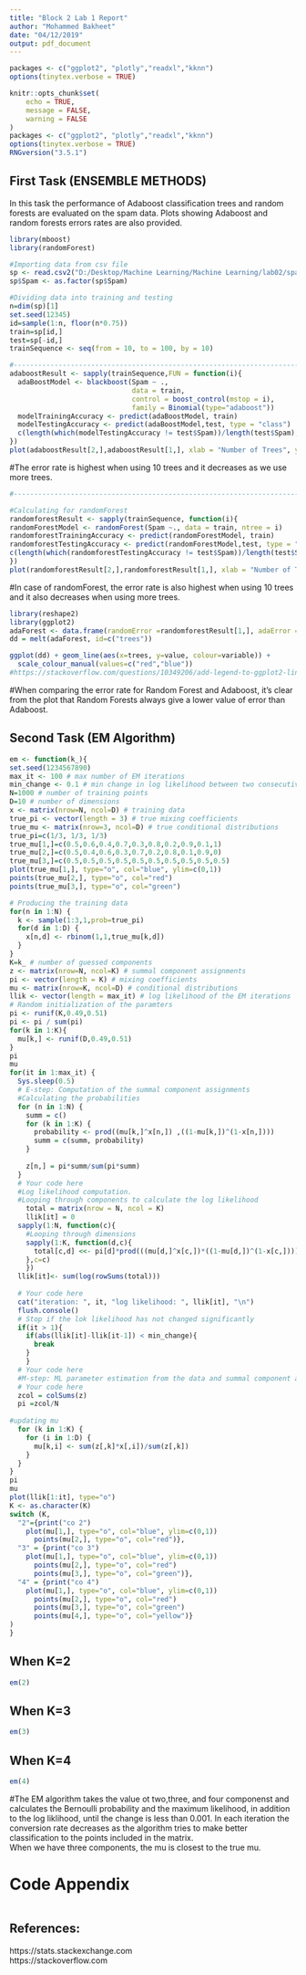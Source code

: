 ---
title: "Block 2 Lab 1 Report"
author: "Mohammed Bakheet"
date: "04/12/2019"
output: pdf_document
---
```{r echo=FALSE, message=FALSE, warning=FALSE}
packages <- c("ggplot2", "plotly","readxl","kknn")
options(tinytex.verbose = TRUE)
```

```{r setup, include=FALSE}
knitr::opts_chunk$set(
	echo = TRUE,
	message = FALSE,
	warning = FALSE
)
packages <- c("ggplot2", "plotly","readxl","kknn")
options(tinytex.verbose = TRUE)
RNGversion("3.5.1")
```


## First Task (ENSEMBLE METHODS)  

In this task the performance of Adaboost classification trees and random forests are evaluated on the spam data. Plots showing Adaboost and random forests errors rates are also provided.  

```{r first_task, echo=FALSE, message=FALSE, warning=FALSE}
library(mboost)
library(randomForest)

#Importing data from csv file
sp <- read.csv2("D:/Desktop/Machine Learning/Machine Learning/lab02/spambase.csv")
sp$Spam <- as.factor(sp$Spam)

#Dividing data into training and testing
n=dim(sp)[1]
set.seed(12345)
id=sample(1:n, floor(n*0.75))
train=sp[id,]
test=sp[-id,]
trainSequence <- seq(from = 10, to = 100, by = 10)

#-----------------------------------------------------------------------
adaboostResult <- sapply(trainSequence,FUN = function(i){
  adaBoostModel <- blackboost(Spam ~ .,
                              data = train,
                              control = boost_control(mstop = i),
                              family = Binomial(type="adaboost"))
  modelTrainingAccuracy <- predict(adaBoostModel, train)
  modelTestingAccuracy <- predict(adaBoostModel,test, type = "class")
  c(length(which(modelTestingAccuracy != test$Spam))/length(test$Spam),i)
})
plot(adaboostResult[2,],adaboostResult[1,], xlab = "Number of Trees", ylab = "Error Rate", type = "l", col = "Blue")+title("Adaboost Algorithm")
```

#The error rate is highest when using 10 trees and it decreases as we use more trees.

```{r first_task_two,echo=FALSE}
#------------------------------------------------------------------------

#Calculating for randomForest
randomforestResult <- sapply(trainSequence, function(i){
randomForestModel <- randomForest(Spam ~., data = train, ntree = i)
randomforestTrainingAccuracy <- predict(randomForestModel, train)
randomforestTestingAccuracy <- predict(randomForestModel,test, type = "class")
c(length(which(randomforestTestingAccuracy != test$Spam))/length(test$Spam),i)
})
plot(randomforestResult[2,],randomforestResult[1,], xlab = "Number of Trees", ylab = "Error Rate", type = "l", col = "Blue")+ title("RandomForest Algorithm")

```

#In case of randomForest, the error rate is also highest when using 10 trees and it also decreases when using more trees.  

```{r plotting_two_errors,echo=F}
library(reshape2)
library(ggplot2)
adaForest <- data.frame(randomError =randomforestResult[1,], adaError = adaboostResult[1,], trees = randomforestResult[2,])
dd = melt(adaForest, id=c("trees"))

ggplot(dd) + geom_line(aes(x=trees, y=value, colour=variable)) +
  scale_colour_manual(values=c("red","blue"))
#https://stackoverflow.com/questions/10349206/add-legend-to-ggplot2-line-plot
```

#When comparing the error rate for Random Forest and Adaboost, it's clear from the plot that Random Forests always give a lower value of error than Adaboost.


## Second Task (EM Algorithm)   

```{r second_task,echo=FALSE}
em <- function(k_){
set.seed(1234567890)
max_it <- 100 # max number of EM iterations
min_change <- 0.1 # min change in log likelihood between two consecutive EM iterations
N=1000 # number of training points
D=10 # number of dimensions
x <- matrix(nrow=N, ncol=D) # training data
true_pi <- vector(length = 3) # true mixing coefficients
true_mu <- matrix(nrow=3, ncol=D) # true conditional distributions
true_pi=c(1/3, 1/3, 1/3)
true_mu[1,]=c(0.5,0.6,0.4,0.7,0.3,0.8,0.2,0.9,0.1,1)
true_mu[2,]=c(0.5,0.4,0.6,0.3,0.7,0.2,0.8,0.1,0.9,0)
true_mu[3,]=c(0.5,0.5,0.5,0.5,0.5,0.5,0.5,0.5,0.5,0.5)
plot(true_mu[1,], type="o", col="blue", ylim=c(0,1))
points(true_mu[2,], type="o", col="red")
points(true_mu[3,], type="o", col="green")

# Producing the training data
for(n in 1:N) {
  k <- sample(1:3,1,prob=true_pi)
  for(d in 1:D) {
    x[n,d] <- rbinom(1,1,true_mu[k,d])
  }
}
K=k_ # number of guessed components
z <- matrix(nrow=N, ncol=K) # summal component assignments
pi <- vector(length = K) # mixing coefficients
mu <- matrix(nrow=K, ncol=D) # conditional distributions
llik <- vector(length = max_it) # log likelihood of the EM iterations
# Random initialization of the paramters
pi <- runif(K,0.49,0.51)
pi <- pi / sum(pi)
for(k in 1:K){
  mu[k,] <- runif(D,0.49,0.51)
}
pi
mu
for(it in 1:max_it) {
  Sys.sleep(0.5)
  # E-step: Computation of the summal component assignments
  #Calculating the probabilities
  for (n in 1:N) {
    summ = c()
    for (k in 1:K) {
      probability <- prod((mu[k,]^x[n,]) ,((1-mu[k,])^(1-x[n,])))
      summ = c(summ, probability)
    }
    
    z[n,] = pi*summ/sum(pi*summ)
  }
  # Your code here
  #Log likelihood computation.
  #Looping through components to calculate the log likelihood
    total = matrix(nrow = N, ncol = K)
    llik[it] = 0
  sapply(1:N, function(c){
    #Looping through dimensions
    sapply(1:K, function(d,c){
      total[c,d] <<- pi[d]*prod(((mu[d,]^x[c,])*((1-mu[d,])^(1-x[c,]))))
    },c=c)
    })
  llik[it]<- sum(log(rowSums(total)))
  
  # Your code here
  cat("iteration: ", it, "log likelihood: ", llik[it], "\n")
  flush.console()
  # Stop if the lok likelihood has not changed significantly
  if(it > 1){
    if(abs(llik[it]-llik[it-1]) < min_change){
      break
    }
    }
  # Your code here
  #M-step: ML parameter estimation from the data and summal component assignments
  # Your code here
  zcol = colSums(z)
  pi =zcol/N
  
#updating mu
  for (k in 1:K) {
    for (i in 1:D) {
      mu[k,i] <- sum(z[,k]*x[,i])/sum(z[,k])
    }
  }
}
pi
mu
plot(llik[1:it], type="o")
K <- as.character(K)
switch (K,
  "2"={print("co 2")
    plot(mu[1,], type="o", col="blue", ylim=c(0,1))
      points(mu[2,], type="o", col="red")},
  "3" = {print("co 3")
    plot(mu[1,], type="o", col="blue", ylim=c(0,1))
      points(mu[2,], type="o", col="red")
      points(mu[3,], type="o", col="green")},
  "4" = {print("co 4")
    plot(mu[1,], type="o", col="blue", ylim=c(0,1))
      points(mu[2,], type="o", col="red")
      points(mu[3,], type="o", col="green")
      points(mu[4,], type="o", col="yellow")}
)
}

```

## When K=2  

```{r k2, echo=F}
em(2)
```

##  When K=3  

```{r k3, echo=F}
em(3)
```

##  When K=4  

```{r k4, echo=F}
em(4)
```

#The EM algorithm takes the value ot two,three, and four componenst and calculates the Bernoulli probability and the maximum likelihood, in addition to the log liklihood, until the change is less than 0.001. In each iteration the conversion rate decreases as the algorithm tries to make better classification to the points included in the matrix.  
When we have three components, the mu is closest to the true mu.  

# Code Appendix  


```{r ref.label=knitr::all_labels(), eval = FALSE}
```

## References:  

https://stats.stackexchange.com  
https://stackoverflow.com